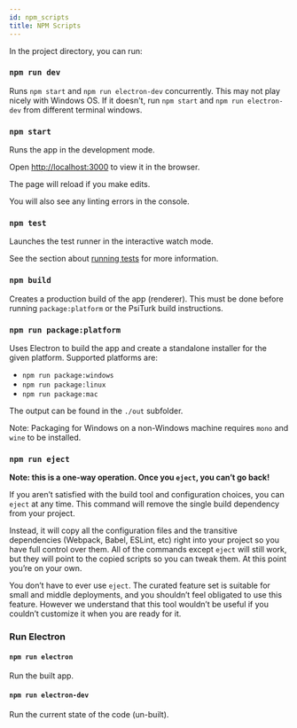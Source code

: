 ---
id: npm_scripts
title: NPM Scripts
---

In the project directory, you can run:

### `npm run dev`

Runs `npm start` and `npm run electron-dev` concurrently. This may not play nicely with Windows OS. If it doesn't, run `npm start` and `npm run electron-dev` from different terminal windows.


### `npm start`

Runs the app in the development mode.

Open [http://localhost:3000](http://localhost:3000) to view it in the browser.

The page will reload if you make edits.

You will also see any linting errors in the console.


### `npm test`

Launches the test runner in the interactive watch mode.

See the section about [running tests](https://facebook.github.io/create-react-app/docs/running-tests) for more information.

### `npm build`

Creates a production build of the app (renderer). This must be done before running `package:platform` or the PsiTurk build instructions.


### `npm run package:platform`

Uses Electron to build the app and create a standalone installer for the given platform. Supported platforms are:

- `npm run package:windows`
- `npm run package:linux`
- `npm run package:mac`

The output can be found in the `./out` subfolder.

Note: Packaging for Windows on a non-Windows machine requires `mono` and `wine` to be installed.


### `npm run eject`

**Note: this is a one-way operation. Once you `eject`, you can’t go back!**

If you aren’t satisfied with the build tool and configuration choices, you can `eject` at any time. This command will remove the single build dependency from your project.

Instead, it will copy all the configuration files and the transitive dependencies (Webpack, Babel, ESLint, etc) right into your project so you have full control over them. All of the commands except `eject` will still work, but they will point to the copied scripts so you can tweak them. At this point you’re on your own.

You don’t have to ever use `eject`. The curated feature set is suitable for small and middle deployments, and you shouldn’t feel obligated to use this feature. However we understand that this tool wouldn’t be useful if you couldn’t customize it when you are ready for it.

### Run Electron

#### `npm run electron`

Run the built app.

#### `npm run electron-dev`

Run the current state of the code (un-built).
